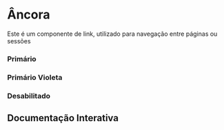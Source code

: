 

<Meta of={Story} />

# Âncora

Este é um  componente de link, utilizado para navegação entre páginas ou sessões

### Primário 

<Canvas of={Story.Primary}/>

### Primário Violeta 

<Canvas of={Story.PrimaryViolet}/>

### Desabilitado

<Canvas of={Story.Disabled}/>

## Documentação Interativa

<Primary />
<Controls />
